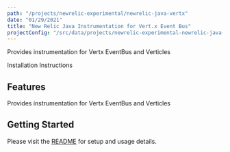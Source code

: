```yaml
---
path: "/projects/newrelic-experimental/newrelic-java-vertx"
date: "01/29/2021"
title: "New Relic Java Instrumentation for Vert.x Event Bus"
projectConfig: "/src/data/projects/newrelic-experimental-newrelic-java-vertx.json"
---
```


<!-- Imports must occur at the top of the file -->

Provides instrumentation for Vertx EventBus and Verticles

<Link to="https://github.com/newrelic-experimental/newrelic-java-vertx">Installation Instructions</Link>

## Features

Provides instrumentation for Vertx EventBus and Verticles

## Getting Started

Please visit the [README](https://github.com/newrelic-experimental/newrelic-java-vertx#readme) for setup and usage details.
